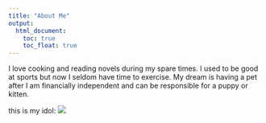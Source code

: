 ```yaml
---
title: "About Me"
output: 
  html_document:
    toc: true
    toc_float: true
---
```



I love cooking and reading novels during my spare times.
I used to be good at sports but now I seldom have time to exercise.
My dream is having a pet after I am financially independent and can be responsible for a puppy or kitten.

this is my idol:
![](C:/Users/rl607/OneDrive/Desktop/bachelor/nn.jpg)